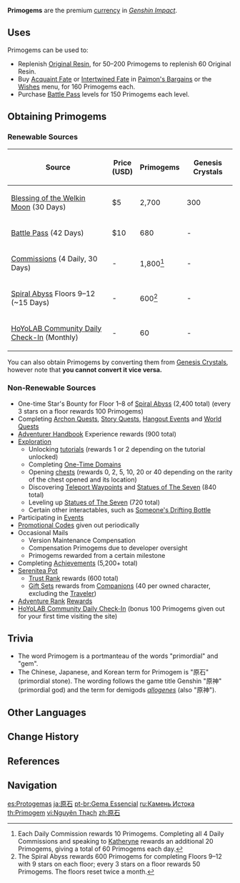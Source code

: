 {{Item Infobox
|id           = 000201
|type         = Special Currencies
|group        = Monetization Items
|rarity       = 5
|description  = A primordial crystalline gem that's beyond the mundane world. Shines with the condensed hopes and dreams of universes that once were.
|source1      = Redeemed from [[Genesis Crystal]]s
|source2      = [[Commissions]]
|source3      = [[Blessing of the Welkin Moon]]
|source4      = [[Battle Pass]] ([[Gnostic Hymn]])
|source5      = [[Spiral Abyss]]
|source6      = [[Events]]
|source7      = [[Adventure Rank]] [[Adventure Rank/Adventurers' Guild Rewards|Rewards]]
|source8      = [[Achievements]]
|source9      = [[HoYoLAB Community Daily Check-In]]
|source10     = [[Trust Rank]]
}}
'''Primogems''' are the premium [[Currencies|currency]] in ''[[Genshin Impact]]''.

==Uses==
Primogems can be used to:
* Replenish [[Original Resin]], for 50–200 Primogems to replenish 60 Original Resin.
* Buy [[Acquaint Fate]] or [[Intertwined Fate]] in [[Paimon's Bargains]] or the [[Wishes]] menu, for 160 Primogems each.
* Purchase [[Battle Pass]] levels for 150 Primogems each level.

==Obtaining Primogems==
===Renewable Sources===
{| class="wikitable" style="text-align:center;"
!Source !! Price<br />(USD)!!Primogems!!Genesis Crystals
|-
|[[Blessing of the Welkin Moon]] (30 Days)
|$5
|2,700
|300
|-
|[[Battle Pass]] (42 Days)
|$10
| 680
| -
|-
|[[Commissions]] (4 Daily, 30 Days)
| -
| 1,800<ref group="Note">Each Daily Commission rewards 10 Primogems. Completing all 4 Daily Commissions and speaking to [[Katheryne]] rewards an additional 20 Primogems, giving a total of 60 Primogems each day.</ref>
| -
|-
|[[Spiral Abyss]] Floors 9–12 (~15 Days)
|  -
|600<ref group="Note">The Spiral Abyss rewards 600 Primogems for completing Floors 9–12 with 9 stars on each floor; every 3 stars on a floor rewards 50 Primogems. The floors reset twice a month.</ref>
| -
|-
|[[HoYoLAB Community Daily Check-In]] (Monthly)
| -
|60
| -
|}
{{Reflist|note=1}}

You can also obtain Primogems by converting them from [[Genesis Crystal]]s, however note that '''you cannot convert it vice versa.'''

===Non-Renewable Sources===
* One-time Star's Bounty for Floor 1–8 of [[Spiral Abyss]] (2,400 total) (every 3 stars on a floor rewards 100 Primogems)
* Completing [[Archon Quests]], [[Story Quests]], [[Hangout Events]] and [[World Quests]]
* [[Adventurer Handbook]] Experience rewards (900 total)
* [[Exploration]]
** Unlocking [[tutorials]] (rewards 1 or 2 depending on the tutorial unlocked)
** Completing [[Domains|One-Time Domains]]
** Opening [[chests]] (rewards 0, 2, 5, 10, 20 or 40 depending on the rarity of the chest opened and its location)
** Discovering [[Teleport Waypoints]] and [[Statues of The Seven]] (840 total)
** Leveling up [[Statues of The Seven]] (720 total)
** Certain other interactables, such as [[Someone's Drifting Bottle]]
* Participating in [[Events]]
* [[Promotional Codes]] given out periodically
* Occasional Mails
** Version Maintenance Compensation
** Compensation Primogems due to developer oversight
** Primogems rewarded from a certain milestone
* Completing [[Achievements]] (5,200+ total)
* [[Housing|Serenitea Pot]]
** [[Trust Rank]] rewards (600 total)
** [[Housing/Sets#Gift Sets|Gift Sets]] rewards from [[Housing#Companions|Companions]] (40 per owned character, excluding the [[Traveler]])
* [[Adventure Rank]] [[Adventure Rank/Adventurers' Guild Rewards|Rewards]]
* [[HoYoLAB Community Daily Check-In]] (bonus 100 Primogems given out for your first time visiting the site)

==Trivia==
* The word Primogem is a portmanteau of the words "primordial" and "gem".
* The Chinese, Japanese, and Korean term for Primogem is "原石" (primordial stone). The wording follows the game title Genshin "原神" (primordial god) and the term for demigods ''[[allogenes]]'' (also "原神").

==Other Languages==
{{Other Languages
|en      = Primogem
|zhs     = 原石
|zhs_rm  = Yuánshí
|zht     = 原石
|zht_rm  = Yuánshí
|zh_tl   = Primordial Stone
|ja      = {{Rubi|原|げん|石|せき}}
|ja_rm   = Genseki
|ja_tl   = Primordial Stone (also Rough Gemstone)
|ko      = {{tt|원석|原石}}
|ko_rm   = Wonseok
|ko_tl   = Primordial Stone (also Rough Gemstone)
|es      = Protogema
|es_tl   = Protogem
|fr      = Primo-gemme
|fr_tl   = Primogem
|ru      = Камень Истока
|ru_tl   = Beginning Stone
|th      = Primogem
|vi      = {{tt|Nguyên Thạch|原石}}
|vi_tl   = Primordial Stone
|de      = Urgestein
|de_tl   = Prehistoric Rock
|id      = Primogem
|pt      = Gema Essencial
|pt_tl   = Essencial Gem
}}

==Change History==
{{Change History|1.0}}

==References==
{{Reflist}}

==Navigation==
{{Currency Navbox|Permanent|state=collapsed}}
{{Genshin Navbox}}

[[es:Protogemas]]
[[ja:原石]]
[[pt-br:Gema Essencial]]
[[ru:Камень Истока]]
[[th:Primogem]]
[[vi:Nguyên Thạch]]
[[zh:原石]]